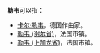 '''勒韦'''可以指：
*[[卡尔·勒韦|卡尔·勒韦]]，德国作曲家。
*[[勒韦_(谢尔省)|勒韦 (谢尔省)]]，法国市镇。
*[[勒韦_(上加龙省)|勒韦 (上加龙省)]]，法国市镇。

{{disambig|N|Cat=二字译名消歧义}}